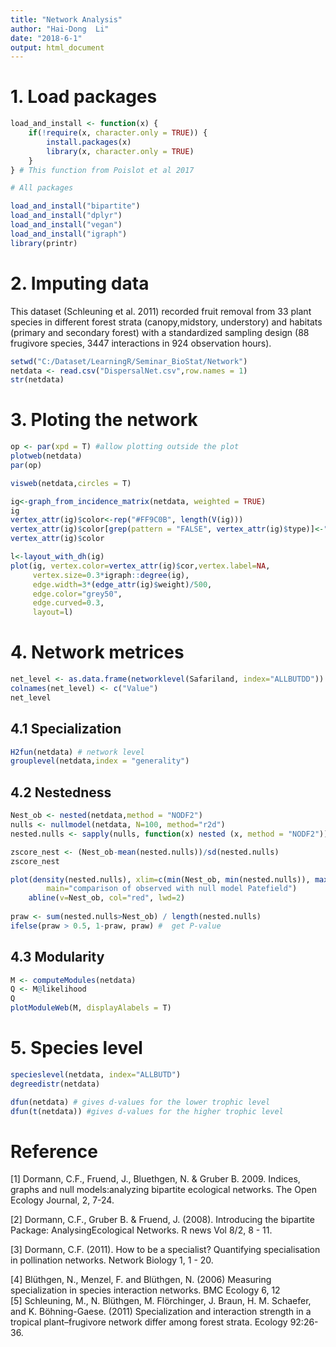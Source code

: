 ```yaml
---
title: "Network Analysis"
author: "Hai-Dong  Li"
date: "2018-6-1"
output: html_document
---
```


# 1. Load packages 
```r
load_and_install <- function(x) {
    if(!require(x, character.only = TRUE)) {
        install.packages(x)
        library(x, character.only = TRUE)
    }
} # This function from Poislot et al 2017

# All packages

load_and_install("bipartite")
load_and_install("dplyr")
load_and_install("vegan")
load_and_install("igraph")
library(printr)

```

# 2. Imputing data    
This dataset (Schleuning et al. 2011) recorded fruit removal from 33 plant species in different forest strata (canopy,midstory, understory) and habitats (primary and secondary forest) with a standardized sampling design (88 frugivore species, 3447 interactions in 924 observation hours).   

```r
setwd("C:/Dataset/LearningR/Seminar_BioStat/Network") 
netdata <- read.csv("DispersalNet.csv",row.names = 1)
str(netdata)

```

# 3. Ploting the network
```r
op <- par(xpd = T) #allow plotting outside the plot
plotweb(netdata)
par(op)

visweb(netdata,circles = T)

ig<-graph_from_incidence_matrix(netdata, weighted = TRUE)
ig
vertex_attr(ig)$color<-rep("#FF9C0B", length(V(ig)))
vertex_attr(ig)$color[grep(pattern = "FALSE", vertex_attr(ig)$type)]<-"#1C912C"
vertex_attr(ig)$color 

l<-layout_with_dh(ig)
plot(ig, vertex.color=vertex_attr(ig)$cor,vertex.label=NA,
     vertex.size=0.3*igraph::degree(ig),
     edge.width=3*(edge_attr(ig)$weight)/500, 
     edge.color="grey50", 
     edge.curved=0.3,
     layout=l)

```

# 4. Network metrices
      

```r
net_level <- as.data.frame(networklevel(Safariland, index="ALLBUTDD"))
colnames(net_level) <- c("Value")
net_level

```

## 4.1 Specialization  
```r
H2fun(netdata) # network level
grouplevel(netdata,index = "generality")

```


## 4.2 Nestedness  
```r
Nest_ob <- nested(netdata,method = "NODF2")
nulls <- nullmodel(netdata, N=100, method="r2d")
nested.nulls <- sapply(nulls, function(x) nested (x, method = "NODF2"))

zscore_nest <- (Nest_ob-mean(nested.nulls))/sd(nested.nulls)
zscore_nest

plot(density(nested.nulls), xlim=c(min(Nest_ob, min(nested.nulls)), max(Nest_ob, max(nested.nulls))), 
		main="comparison of observed with null model Patefield")
	abline(v=Nest_ob, col="red", lwd=2)    
	
praw <- sum(nested.nulls>Nest_ob) / length(nested.nulls)
ifelse(praw > 0.5, 1-praw, praw) #  get P-value

```

## 4.3 Modularity  

```r
M <- computeModules(netdata)
Q <- M@likelihood
Q
plotModuleWeb(M, displayAlabels = T)
```


# 5. Species level  

```r
specieslevel(netdata, index="ALLBUTD")
degreedistr(netdata)  
```

```r
dfun(netdata) # gives d-values for the lower trophic level
dfun(t(netdata)) #gives d-values for the higher trophic level

```


# Reference

[1] Dormann, C.F., Fruend, J., Bluethgen, N. & Gruber B. 2009. Indices, graphs and null models:analyzing bipartite ecological networks. The Open Ecology Journal, 2, 7-24.

[2] Dormann, C.F., Gruber B. & Fruend, J. (2008). Introducing the bipartite Package: AnalysingEcological Networks. R news Vol 8/2, 8 - 11.  

[3] Dormann, C.F. (2011). How to be a specialist? Quantifying specialisation in pollination networks. Network Biology 1, 1 - 20.   

[4] Blüthgen, N., Menzel, F. and Blüthgen, N. (2006) Measuring specialization in species interaction networks. BMC Ecology 6, 12  
[5] Schleuning, M., N. Blüthgen, M. Flörchinger, J. Braun, H. M. Schaefer, and K. Böhning-Gaese. (2011) Specialization and interaction strength in a tropical plant–frugivore network differ among forest strata. Ecology 92:26-36.  




